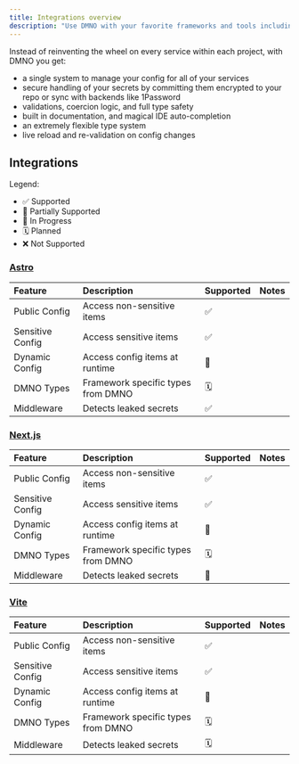 ```yaml
--- 
title: Integrations overview
description: "Use DMNO with your favorite frameworks and tools including: Astro, Next.js, Vite, and Node.js."
---
```


Instead of reinventing the wheel on every service within each project, with DMNO you get:
- a single system to manage your config for all of your services
- secure handling of your secrets by committing them encrypted to your repo or sync with backends like 1Password
- validations, coercion logic, and full type safety
- built in documentation, and magical IDE auto-completion
- an extremely flexible type system
- live reload and re-validation on config changes


## Integrations

Legend: 
- ✅ Supported
- 🧰 Partially Supported
- 🚧 In Progress
- 🗓️ Planned 
- ❌ Not Supported


### [Astro](/docs/integrations/astro) 

| Feature | Description | Supported | Notes |
| :--- | :--- | :--- | :--- |
| Public Config | Access non-sensitive items  | ✅ | | 
| Sensitive Config | Access sensitive items | ✅ |
| Dynamic Config | Access config items at runtime | 🧰| |
| DMNO Types | Framework specific types from DMNO | 🗓️ | |
| Middleware | Detects leaked secrets | ✅ | |


### [Next.js](/docs/integrations/nextjs)

| Feature | Description | Supported | Notes |
| :--- | :--- | :--- | :--- |
| Public Config | Access non-sensitive items  | ✅ | | 
| Sensitive Config | Access sensitive items | ✅ |
| Dynamic Config | Access config items at runtime | 🧰| |
| DMNO Types | Framework specific types from DMNO | 🗓️ | |
| Middleware | Detects leaked secrets | 🧰 | |



### [Vite](/docs/integrations/vite)

| Feature | Description | Supported | Notes |
| :--- | :--- | :--- | :--- |
| Public Config | Access non-sensitive items  | ✅ | | 
| Sensitive Config | Access sensitive items | ✅ |
| Dynamic Config | Access config items at runtime | 🧰| |
| DMNO Types | Framework specific types from DMNO | 🗓️ | |
| Middleware | Detects leaked secrets | 🗓️ | |

